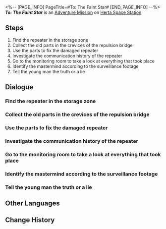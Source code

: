 <%-- [PAGE_INFO]
PageTitle=#To: The Faint Star#
[END_PAGE_INFO] --%>
{{Stub|Dialogue.}}
{{Mission Infobox
|id            = 2000111
|title         = 
|image         = <!--Mission To The Faint Star.png-->
|type          = Adventure
|event_name    = 
|chapter       = 
|requirements  = [[Adventure Mission]] ''[[To: The Faint Star]]'' completed
|summary       = <!--official mission summary from Fate's Atlas-->
|characters    = Bernard; Cosmic Airwave Repeater; Lesley; Monitor Control Panel; Rocky; Trailblazer
|startLocation = [[Herta Space Station]] - [[Storage Zone]]
|world         = Herta Space Station
|area          = Storage Zone
|prev          = 
|next          = 
|rewards       = Trailblaze EXP*250; Stellar Jade*40; Hertareum*50; Sparse Aether*12; Credit*12,000
}}
'''''To: The Faint Star''''' is an [[Adventure Mission]] on [[Herta Space Station]].

==Steps==
# Find the repeater in the storage zone
# Collect the old parts in the crevices of the repulsion bridge
# Use the parts to fix the damaged repeater
# Investigate the communication history of the repeater
# Go to the monitoring room to take a look at everything that took place
# Identify the mastermind according to the surveillance footage
# Tell the young man the truth or a lie

<!--
==Gameplay Notes==

--><!--
==Trial Character==

-->
==Dialogue==
{{Stub Dialogue}}

===Find the repeater in the storage zone{{subst:void|<!--200011002-->}}===
{{Mission Description|type=adventure|location=Storage Zone|The station has been sending and receiving cosmic signals through an airwave repeater located in the lost territory guarded by monsters. It's been recently known as the signature cabin of the Disposal Site. With communications cut off, the most important task is naturally to ensure that the repeater is functional.}}
{{Dialogue Start}}
:{{tx}}
{{Dialogue End}}

===Collect the old parts in the crevices of the repulsion bridge{{subst:void|<!--200011003-->}}===
{{Dialogue Start}}
:{{tx}}
{{Dialogue End}}

===Use the parts to fix the damaged repeater{{subst:void|<!--200011005-->}}===
{{Mission Description|type=adventure|location=Storage Zone|update|Now that you have the parts, it is only a matter of time before the repeater is fixed. You carefully read through the heartfelt communication records only to unexpectedly find an accident hidden in the shadows...}}
{{Dialogue Start}}
:{{tx}}
{{Dialogue End}}

===Investigate the communication history of the repeater{{subst:void|<!--200011006-->}}===
{{Dialogue Start}}
:{{tx}}
{{Dialogue End}}

===Go to the monitoring room to take a look at everything that took place{{subst:void|<!--200011007-->}}===
{{Mission Description|type=adventure|location=Base Zone|update|Go to the Monitoring Room and pull up videos of the hand behind it all. You will go and question his motives once a target is confirmed.}}
{{Dialogue Start}}
:{{tx}}
{{Dialogue End}}

===Identify the mastermind according to the surveillance footage{{subst:void|<!--200011018-->}}===
{{Dialogue Start}}
:{{tx}}
{{Dialogue End}}

===Tell the young man the truth or a lie{{subst:void|<!--200011009-->}}===
{{Mission Description|type=adventure|location=Master Control Zone|update|So everything Bernard did was to cover up the brutal truth: That gravitational effects have caused a change in the spacetime curvature near the planet the research team was on. The two lovers are now separated into two different space-time coordinates.<br />To him, she has become a ghost that wanders in the future. And to her, he has long grown old and perished. He may have to wait an entire lifetime for them to speak to one another just once.<br />In the end, it is your choice whether to tell him the truth or not.}}
{{Dialogue Start}}
:{{tx}}
{{Dialogue End}}

==Other Languages==
{{Other Languages
|en   = To: The Faint Star
|zhs  = 致：黯淡星
|zht  = 致：黯淡星
|ja   = ダークスターへ
|ko   = 희미한 별에게
|es   = Para la estrella sombría
|fr   = Destination&nbsp;: l'étoile blafarde
|ru   = Письмо тусклой звезде
|th   = ถึง: ดวงดาวที่มืดสลัว
|vi   = Đến: Ngôi Sao Ảm Đạm
|de   = An: Den vagen Stern
|id   = Kepada: Bintang Redup
|pt   = Destino: a Estrela Vacilante
}}

==Change History==
{{Change History|1.0}}
